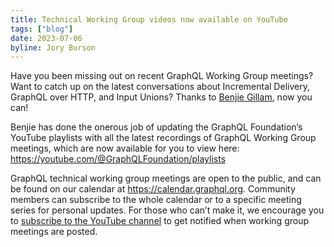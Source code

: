 ```yaml
---
title: Technical Working Group videos now available on YouTube
tags: ["blog"]
date: 2023-07-06
byline: Jory Burson
---
```


Have you been missing out on recent GraphQL Working Group meetings? Want to catch up on the latest conversations about Incremental Delivery, GraphQL over HTTP, and Input Unions?
Thanks to [Benjie Gillam](https://github.com/benjie), now you can!

Benjie has done the onerous job of updating the GraphQL Foundation’s YouTube playlists with all the latest recordings of GraphQL Working Group meetings, which are now available for you to view here: https://youtube.com/@GraphQLFoundation/playlists

GraphQL technical working group meetings are open to the public, and can be found on our calendar at https://calendar.graphql.org. Community members can subscribe to the whole calendar or to a specific meeting series for personal updates. For those who can’t make it, we encourage you to [subscribe to the YouTube channel](https://youtube.com/@GraphQLFoundation) to get notified when working group meetings are posted.
